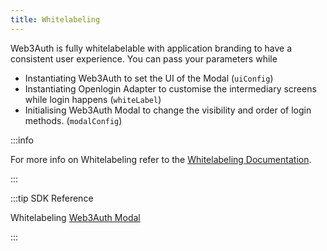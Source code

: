 ```yaml
---
title: Whitelabeling
---
```


Web3Auth is fully whitelabelable with application branding to have a consistent user experience. You can pass your parameters while

- Instantiating Web3Auth to set the UI of the Modal (`uiConfig`)
- Instantiating Openlogin Adapter to customise the intermediary screens while login happens (`whiteLabel`)
- Initialising Web3Auth Modal to change the visibility and order of login methods. (`modalConfig`)

:::info

For more info on Whitelabeling refer to the [Whitelabeling Documentation](/whitelabel/).

:::

:::tip SDK Reference

Whitelabeling [Web3Auth Modal](/sdk/web/modal/whitelabel)

:::
